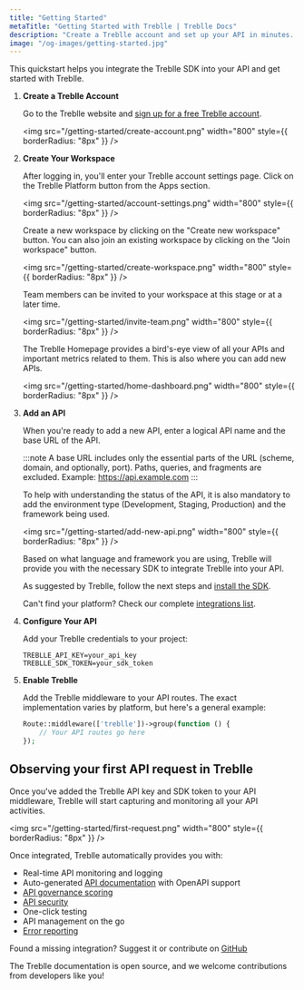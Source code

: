 ```yaml
---
title: "Getting Started"
metaTitle: "Getting Started with Treblle | Treblle Docs"
description: "Create a Treblle account and set up your API in minutes. Gain real-time insights, auto-generated docs, security scoring, and more. Start improving your APIs today!"
image: "/og-images/getting-started.jpg"
---
```



This quickstart helps you integrate the Treblle SDK into your API and get started with Treblle.

<Steps>

1.  **Create a Treblle Account**

    Go to the Treblle website and [sign up for a free Treblle account](https://treblle.com/).

    <img
     src="/getting-started/create-account.png"
     width="800"
     style={{ borderRadius: "8px" }}
    />

2.  **Create Your Workspace**

    After logging in, you'll enter your Treblle account settings page. Click on the Treblle Platform button from the Apps section.

    <img
     src="/getting-started/account-settings.png"
     width="800"
     style={{ borderRadius: "8px" }}
    />

    Create a new workspace by clicking on the "Create new workspace" button. You can also join an existing workspace by clicking on the "Join workspace" button.

    <img
     src="/getting-started/create-workspace.png"
     width="800"
     style={{ borderRadius: "8px" }}
    />

    Team members can be invited to your workspace at this stage or at a later time.

    <img
     src="/getting-started/invite-team.png"
     width="800"
     style={{ borderRadius: "8px" }}
    />

    The Treblle Homepage provides a bird's-eye view of all your APIs and important metrics related to them. This is also where you can add new APIs.

    <img
     src="/getting-started/home-dashboard.png"
     width="800"
     style={{ borderRadius: "8px" }}
    />

3.  **Add an API**

    When you're ready to add a new API, enter a logical API name and the base URL of the API.

    :::note
    A base URL includes only the essential parts of the URL (scheme, domain, and optionally, port). Paths, queries, and fragments are excluded.
    Example: https://api.example.com
    :::

    To help with understanding the status of the API, it is also mandatory to add the environment type (Development, Staging, Production) and the framework being used.

    <img
     src="/getting-started/add-new-api.png"
     width="800"
     style={{ borderRadius: "8px" }}
    />

    Based on what language and framework you are using, Treblle will provide you with the necessary SDK to integrate Treblle into your API.

    As suggested by Treblle, follow the next steps and [install the SDK](https://github.com/Treblle?view_as=public#available-sdks).

    Can't find your platform? Check our complete [integrations list](/integrations/).

4.  **Configure Your API**

    Add your Treblle credentials to your project:

    ```
    TREBLLE_API_KEY=your_api_key
    TREBLLE_SDK_TOKEN=your_sdk_token
    ```

5.  **Enable Treblle**

    Add the Treblle middleware to your API routes. The exact implementation varies by platform, but here's a general example:

    ```php
    Route::middleware(['treblle'])->group(function () {
        // Your API routes go here
    });
    ```

</Steps>

## Observing your first API request in Treblle

Once you've added the Treblle API key and SDK token to your API middleware, Treblle will start capturing and monitoring all your API activities.

<img
    src="/getting-started/first-request.png"
    width="800"
    style={{ borderRadius: "8px" }}
/>

Once integrated, Treblle automatically provides you with:

- Real-time API monitoring and logging
- Auto-generated [API documentation](/treblle/api-documentation/) with OpenAPI support
- [API governance scoring](/treblle/api-governance/)
- [API security](/treblle/api-security/)
- One-click testing
- API management on the go
- [Error reporting](/treblle/problems/)

Found a missing integration? Suggest it or contribute on [GitHub](https://github.com/Treblle)

The Treblle documentation is open source, and we welcome contributions from developers like you!